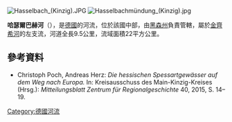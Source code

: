 {{Onesource|time=2020-08-23T06:57:09+00:00}}
{{Coord|50|9|59.55|N|9|3|3.06|E|display=title}}
[[Image:Hasselbach_(Kinzig).JPG|right]]
[[Image:Hasselbachmündung_(Kinzig).jpg|right]]

'''哈瑟爾巴赫河'''（{{lang-de|Hasselbach}}），是[[德國|德國]]的河流，位於該國中部，由[[黑森州|黑森州]]負責管轄，屬於[[金齊希河_(美因河支流)|金齊希河]]的左支流，河道全長9.5公里，流域面積22平方公里。

==參考資料==
* Christoph Poch, Andreas Herz: ''Die hessischen Spessartgewässer auf dem Weg nach Europa.'' In: Kreisausschuss des Main-Kinzig-Kreises (Hrsg.): ''Mitteilungsblatt Zentrum für Regionalgeschichte'' 40, 2015, S. 14–19.

{{Germany-geo-stub}}
[[Category:德國河流|Category:德國河流]]